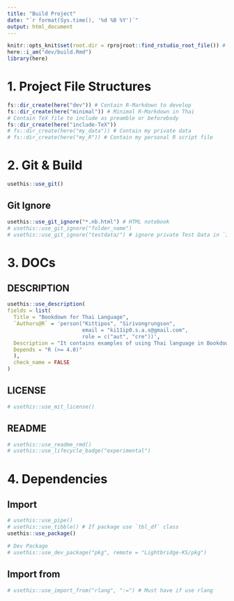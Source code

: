 ```yaml
---
title: "Build Project"
date: "`r format(Sys.time(), '%d %B %Y')`"
output: html_document
---
```


```r
knitr::opts_knit$set(root.dir = rprojroot::find_rstudio_root_file()) # Set WD to Root
here::i_am("dev/build.Rmd")
library(here)

```


# 1. Project File Structures


```r
fs::dir_create(here("dev")) # Contain R-Markdown to develop
fs::dir_create(here("minimal")) # Minimal R-Markdown in Thai
# Contain TeX file to include as preamble or beforebody
fs::dir_create(here("include-TeX")) 
# fs::dir_create(here("my_data")) # Contain my private data
# fs::dir_create(here("my_R")) # Contain my personal R script file 
```

# 2. Git & Build

```r
usethis::use_git()
```

## Git Ignore

```r
usethis::use_git_ignore("*.nb.html") # HTML notebook
# usethis::use_git_ignore("folder_name")
# usethis::use_git_ignore("testdata/") # ignore private Test Data in `inst/testdata`
```


# 3. DOCs


## DESCRIPTION

```r
usethis::use_description(
fields = list(
  Title = "Bookdown for Thai Language",
  `Authors@R` = 'person("Kittipos", "Sirivongrungson", 
                        email = "ki11ip0.s.a.s@gmail.com", 
                        role = c("aut", "cre"))',
  Description = "It contains examples of using Thai language in Bookdown R Markdown format in PDF.",
  Depends = "R (>= 4.0)"
  ),
  check_name = FALSE
)
```


## LICENSE

```r
# usethis::use_mit_license()
```

## README

```r
# usethis::use_readme_rmd()
# usethis::use_lifecycle_badge("experimental")
```


# 4. Dependencies

## Import

```r
# usethis::use_pipe()
# usethis::use_tibble() # If package use `tbl_df` class
usethis::use_package()

# Dev Package
# usethis::use_dev_package("pkg", remote = "Lightbridge-KS/pkg")
```


## Import from

```r
# usethis::use_import_from("rlang", ":=") # Must have if use rlang
```

